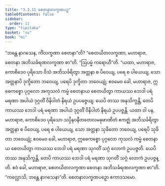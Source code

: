 ```yaml
---
title: "3.3.11 စေတနာလက္ခဏပဉှ"
tableOfContents: false
sidebar:
  order: 11
type: "tipitaka"
basket: "su"
book: "mi"
---
```



<DynamicBreadcrumb />

<Division number="59" book="mi" e="ch" v="28">

<Paragraph number="296" book="mi">
“ဘန္တေ နာဂသေန, ကိံလက္ခဏာ စေတနာ”တိ? “စေတယိတလက္ခဏာ, မဟာရာဇ, စေတနာ အဘိသင်္ခရဏလက္ခဏာ စာ”တိ.
</Paragraph>

<Paragraph number="297" book="mi">
“ဩပမ္မံ ကရောဟီ”တိ. “ယထာ, မဟာရာဇ, ကောစိဒေဝ ပုရိသော ဝိသံ အဘိသင်္ခရိတွာ အတ္တနာ စ ပိဝေယျ, ပရေ စ ပါယေယျ, သော အတ္တနာပိ ဒုက္ခိတော ဘဝေယျ, ပရေပိ ဒုက္ခိတာ ဘဝေယျုံ; ဧဝမေဝ ခေါ, မဟာရာဇ, ဣဓေကစ္စော ပုဂ္ဂလော အကုသလံ ကမ္မံ စေတနာယ စေတယိတွာ ကာယဿ ဘေဒါ ပရံ မရဏာ အပါယံ ဒုဂ္ဂတိံ ဝိနိပါတံ နိရယံ ဥပပဇ္ဇေယျ. ယေပိ တဿ အနုသိက္ခန္တိ, တေပိ ကာယဿ ဘေဒါ ပရံ မရဏာ အပါယံ ဒုဂ္ဂတိံ ဝိနိပါတံ နိရယံ ဥပပဇ္ဇန္တိ.
</Paragraph>

<Paragraph number="298" book="mi">
ယထာ ဝါ ပန, မဟာရာဇ, ကောစိဒေဝ ပုရိသော သပ္ပိနဝနီတတေလမဓုဖာဏိတံ ဧကဇ္ဈံ အဘိသင်္ခရိတွာ အတ္တနာ စ ပိဝေယျ, ပရေ စ ပါယေယျ, သော အတ္တနာ သုခိတော ဘဝေယျ, ပရေပိ သုခိတာ ဘဝေယျုံ; ဧဝမေဝ ခေါ, မဟာရာဇ, ဣဓေကစ္စော ပုဂ္ဂလော ကုသလံ ကမ္မံ စေတနာယ စေတယိတွာ ကာယဿ ဘေဒါ ပရံ မရဏာ သုဂတိံ သဂ္ဂံ လောကံ ဥပပဇ္ဇတိ. ယေပိ တဿ အနုသိက္ခန္တိ, တေပိ ကာယဿ ဘေဒါ ပရံ မရဏာ သုဂတိံ သဂ္ဂံ လောကံ ဥပပဇ္ဇန္တိ. ဧဝံ ခေါ, မဟာရာဇ, စေတယိတလက္ခဏာ စေတနာ အဘိသင်္ခရဏလက္ခဏာ စာ”တိ.
</Paragraph>

<Paragraph number="299" book="mi">
“ကလ္လောသိ, ဘန္တေ နာဂသေနာ”တိ.

</Paragraph>
</Division>

<Paragraph number="300" type="center" book="mi">
စေတနာလက္ခဏပဉှော ဧကာဒသမော.
</Paragraph>